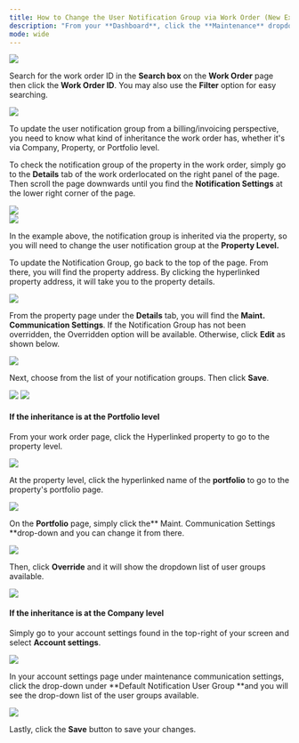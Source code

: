 ---
title: How to Change the User Notification Group via Work Order (New Experience)
description: "From your **Dashboard**, click the **Maintenance** dropdown and select **Work Orders**."
mode: wide
---

<Frame>
  <img src="/images/rtaImage-274.jpg"/>
</Frame>

Search for the work order ID in the **Search box** on the **Work Order** page then click the **Work Order ID**. You may also use the **Filter** option for easy searching.

<Frame>
  <img src="/images/rtaImage-275.jpg"/>
</Frame>

To update the user notification group from a billing/invoicing perspective, you need to know what kind of inheritance the work order has, whether it's via Company, Property, or Portfolio level.

To check the notification group of the property in the work order, simply go to the **Details** tab of the work orderlocated on the right panel of the page. Then scroll the page downwards until you find the **Notification Settings** at the lower right corner of the page.


<Frame>
  <img src="/images/rtaImage-276.jpg"/>
</Frame>
<br/>
<Frame>
  <img src="/images/rtaImage-277.jpg"/>
</Frame>

In the example above, the notification group is inherited via the property, so you will need to change the user notification group at the **Property Level.**

To update the Notification Group, go back to the top of the page. From there, you will find the property address. By clicking the hyperlinked property address, it will take you to the property details.


<Frame>
  <img src="/images/rtaImage-278.jpg"/>
</Frame>

From the property page under the **Details** tab, you will find the **Maint. Communication Settings**. If the Notification Group has not been overridden, the Overridden option will be available. Otherwise, click **Edit** as shown below. 


<Frame>
  <img src="/images/rtaImage-279.jpg"/>
</Frame>

Next, choose from the list of your notification groups. Then click **Save**. 


<Frame>
  <img src="/images/rtaImage-280.jpg"/>
</Frame>
<Frame>
  <img src="/images/rtaImage-281.jpg"/>
</Frame>

#### **If the inheritance is at the Portfolio level**

From your work order page, click the Hyperlinked property to go to the property level.


<Frame>
  <img src="/images/rtaImage-282.jpg"/>
</Frame>

At the property level, click the hyperlinked name of the **portfolio** to go to the property's portfolio page. 


<Frame>
  <img src="/images/rtaImage-283.jpg"/>
</Frame>

On the **Portfolio** page, simply click the** Maint. Communication Settings **drop-down and you can change it from there.


<Frame>
  <img src="/images/rtaImage-284.jpg"/>
</Frame>

Then, click **Override** and it will show the dropdown list of user groups available.

<Frame>
  <img src="/images/rtaImage-285.jpg"/>
</Frame>

#### **If the inheritance is at the Company level**

Simply go to your account settings found in the top-right of your screen and select **Account settings**.


<Frame>
  <img src="/images/rtaImage-286.jpg"/>
</Frame>

In your account settings page under maintenance communication settings, click the drop-down under **Default Notification User Group **and you will see the drop-down list of the user groups available.


<Frame>
  <img src="/images/rtaImage-287.jpg"/>
</Frame>

Lastly, click the **Save** button to save your changes.
